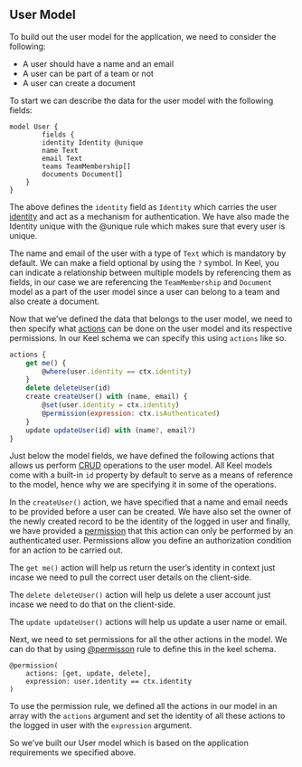 ## User Model

To build out the user model for the application, we need to consider the following:

- A user should have a name and an email
- A user can be part of a team or not
- A user can create a document

To start we can describe the data for the user model with the following fields:

```keel
model User {
		fields {
        identity Identity @unique
        name Text
        email Text
        teams TeamMembership[]
        documents Document[]
    }
}
```

The above defines the `identity` field as `Identity` which carries the user [identity](https://docs.keel.so/identity) and act as a mechanism for authentication. We have also made the Identity unique with the @unique rule which makes sure that every user is unique.

The name and email of the user with a type of `Text` which is mandatory by default. We can make a field optional by using the `?` symbol.  In Keel, you can indicate a relationship between multiple models by referencing them as fields, in our case we are referencing the `TeamMembership` and `Document` model as a part of the user model since a user can belong to a team and also create a document.

Now that we’ve defined the data that belongs to the user model, we need to then specify what [actions](https://docs.keel.so/actions) can be done on the user model and its respective permissions. In our Keel schema we can specify this using `actions` like so.

```jsx
actions {
    get me() {
        @where(user.identity == ctx.identity)
    }
    delete deleteUser(id)
    create createUser() with (name, email) {
        @set(user.identity = ctx.identity)
        @permission(expression: ctx.isAuthenticated)
    }
    update updateUser(id) with (name?, email?)
}
```

Just below the model fields, we have defined the following actions that allows us perform [CRUD](https://www.notion.so/Keel-Advanced-Tutorial-680f09ce60f14416bb27518d86a068fe?pvs=21) operations to the user model. All Keel models come with a built-in `id` property by default to serve as a means of reference to the model, hence why we are specifying it in some of the operations.

In the `createUser()` action, we have specified that a name and email  needs to be provided before a user can be created. We have also set the owner of the newly created record to be the identity of the logged in user and finally, we have provided a [permission](https://docs.keel.so/permissions) that this action can only be performed by an authenticated user. Permissions allow you define an authorization condition for an action to be carried out.

The `get me()` action will help us return the user’s identity in context just incase we need to pull the correct user details on the client-side.

The `delete deleteUser()` action will help us delete a user account just incase we need to do that on the client-side.

The `update updateUser()` actions will help us update a user name or email.

Next, we need to set permissions for all the other actions in the model. We can do that by using [@permisson](https://docs.keel.so/permissions#permission-attribute) rule to define this in the keel schema.

```keel
@permission(
    actions: [get, update, delete],
    expression: user.identity == ctx.identity
)
```

To use the permission rule, we defined all the actions in our model in an array with the `actions` argument and set the identity of all these actions to the logged in user with the `expression` argument.

So we’ve built our User model which is based on the application requirements we specified above.
